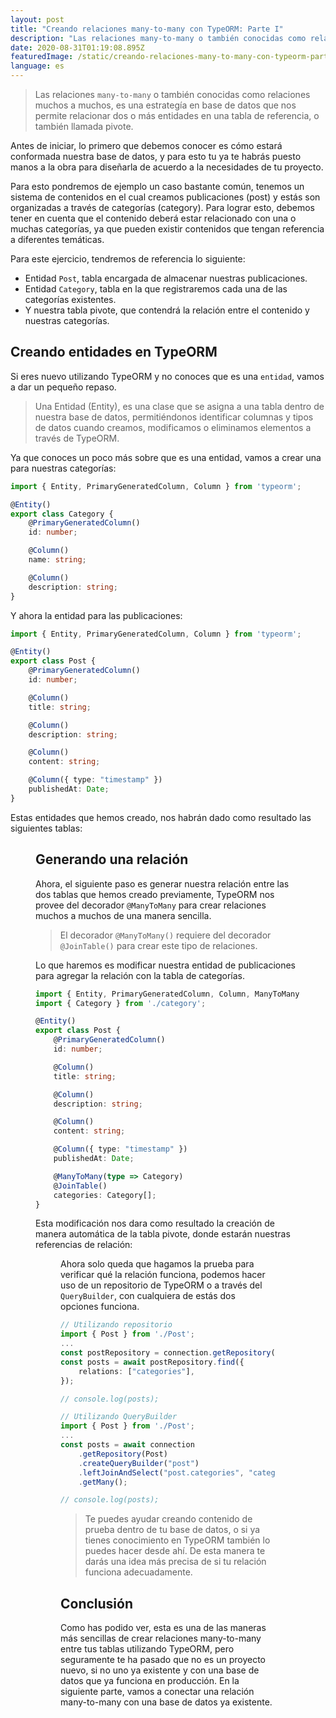 ```yaml
---
layout: post
title: "Creando relaciones many-to-many con TypeORM: Parte I"
description: "Las relaciones many-to-many o también conocidas como relaciones muchos a muchos, es una estrategía en base de datos que nos permite relacionar dos o más entidades en una tabla de referencia, o también llamada pivote."
date: 2020-08-31T01:19:08.895Z
featuredImage: /static/creando-relaciones-many-to-many-con-typeorm-parte-1/og.png
language: es
---
```



> Las relaciones `many-to-many` o también conocidas como relaciones muchos a muchos, es una estrategía en base de datos que nos permite relacionar dos o más entidades en una tabla de referencia, o también llamada pivote.

Antes de iniciar, lo primero que debemos conocer es cómo estará conformada nuestra base de datos, y para esto tu ya te habrás puesto manos a la obra para diseñarla de acuerdo a la necesidades de tu proyecto.

Para esto pondremos de ejemplo un caso bastante común, tenemos un sistema de contenidos en el cual creamos publicaciones (post) y estás son organizadas a través de categorías (category). Para lograr esto, debemos tener en cuenta que el contenido deberá estar relacionado con una o muchas categorías, ya que pueden existir contenidos que tengan referencia a diferentes temáticas.

Para este ejercicio, tendremos de referencia lo siguiente:
- Entidad `Post`, tabla encargada de almacenar nuestras publicaciones.
- Entidad `Category`, tabla en la que registraremos cada una de las categorías existentes.
- Y nuestra tabla pivote, que contendrá la relación entre el contenido y nuestras categorías.

## Creando entidades en TypeORM
Si eres nuevo utilizando TypeORM y no conoces que es una `entidad`, vamos a dar un pequeño repaso.

> Una Entidad (Entity), es una clase que se asigna a una tabla dentro de nuestra base de datos, permitiéndonos identificar columnas y tipos de datos cuando creamos, modificamos o eliminamos elementos a través de TypeORM.

Ya que conoces un poco más sobre que es una entidad, vamos a crear una para nuestras categorías:

```ts
import { Entity, PrimaryGeneratedColumn, Column } from 'typeorm';

@Entity()
export class Category {
	@PrimaryGeneratedColumn()
	id: number;

	@Column()
	name: string;

	@Column()
	description: string;
}
```

Y ahora la entidad para las publicaciones:
```ts
import { Entity, PrimaryGeneratedColumn, Column } from 'typeorm';

@Entity()
export class Post {
	@PrimaryGeneratedColumn()
	id: number;

	@Column()
	title: string;

	@Column()
	description: string;

	@Column()
	content: string;

	@Column({ type: "timestamp" })
	publishedAt: Date;
}
```

Estas entidades que hemos creado, nos habrán dado como resultado las siguientes tablas:

<Figure src="/static/creando-relaciones-many-to-many-con-typeorm-parte-1/first-database-schema.png" alt="Tablas autogeneradas por TypeORM" />

## Generando una relación
Ahora, el siguiente paso es generar nuestra relación entre las dos tablas que hemos creado previamente, TypeORM nos provee del decorador `@ManyToMany` para crear relaciones muchos a muchos de una manera sencilla.

> El decorador `@ManyToMany()` requiere del decorador `@JoinTable()` para crear este tipo de relaciones.

Lo que haremos es modificar nuestra entidad de publicaciones para agregar la relación con la tabla de categorías.

```ts
import { Entity, PrimaryGeneratedColumn, Column, ManyToMany, JoinTable } from 'typeorm';
import { Category } from './category';

@Entity()
export class Post {
	@PrimaryGeneratedColumn()
	id: number;

	@Column()
	title: string;

	@Column()
	description: string;

	@Column()
	content: string;

	@Column({ type: "timestamp" })
	publishedAt: Date;

	@ManyToMany(type => Category)
	@JoinTable()
	categories: Category[];
}
```

Esta modificación nos dara como resultado la creación de manera automática de la tabla pivote, donde estarán nuestras referencias de relación:

<Figure src="/static/creando-relaciones-many-to-many-con-typeorm-parte-1/database-schema.png" alt="Modelo entidad relación" />

Ahora solo queda que hagamos la prueba para verificar qué la relación funciona, podemos hacer uso de un repositorio de TypeORM o a través del `QueryBuilder`, con cualquiera de estás dos opciones funciona.

```ts
// Utilizando repositorio
import { Post } from './Post';
...
const postRepository = connection.getRepository(Post);
const posts = await postRepository.find({
	relations: ["categories"],
});

// console.log(posts);
```

```ts
// Utilizando QueryBuilder
import { Post } from './Post';
...
const posts = await connection
    .getRepository(Post)
    .createQueryBuilder("post")
    .leftJoinAndSelect("post.categories", "category")
    .getMany();

// console.log(posts);
```

> Te puedes ayudar creando contenido de prueba dentro de tu base de datos, o si ya tienes conocimiento en TypeORM también lo puedes hacer desde ahí. De esta manera te darás una idea más precisa de si tu relación funciona adecuadamente.

## Conclusión
Como has podido ver, esta es una de las maneras más sencillas de crear relaciones many-to-many entre tus tablas utilizando TypeORM, pero seguramente te ha pasado que no es un proyecto nuevo, si no uno ya existente y con una base de datos que ya funciona en producción. En la siguiente parte, vamos a conectar una relación many-to-many con una base de datos ya existente.